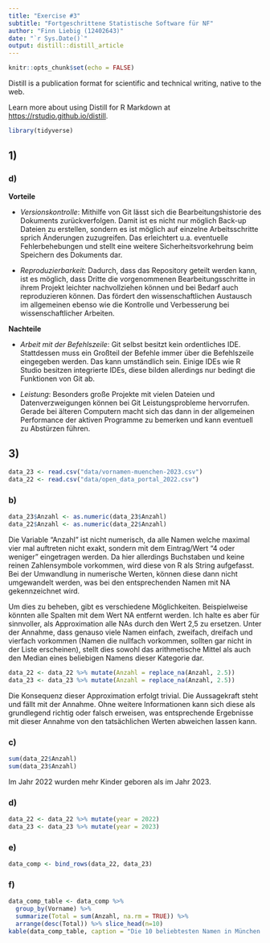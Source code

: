 ```yaml
---
title: "Exercise #3"
subtitle: "Fortgeschrittene Statistische Software für NF"
author: "Finn Liebig (12402643)"
date: "`r Sys.Date()`"
output: distill::distill_article
---
```


```r
knitr::opts_chunk$set(echo = FALSE)
```

Distill is a publication format for scientific and technical writing, native to the web.

Learn more about using Distill for R Markdown at <https://rstudio.github.io/distill>.

```r
library(tidyverse)
```

## 1)

### d)

**Vorteile**

-   *Versionskontrolle*: Mithilfe von Git lässt sich die Bearbeitungshistorie des Dokuments zurückverfolgen. Damit ist es nicht nur möglich Back-up Dateien zu erstellen, sondern es ist möglich auf einzelne Arbeitsschritte sprich Änderungen zuzugreifen. Das erleichtert u.a. eventuelle Fehlerbehebungen und stellt eine weitere Sicherheitsvorkehrung beim Speichern des Dokuments dar.

-   *Reproduzierbarkeit*: Dadurch, dass das Repository geteilt werden kann, ist es möglich, dass Dritte die vorgenommenen Bearbeitungsschritte in ihrem Projekt leichter nachvollziehen können und bei Bedarf auch reproduzieren können. Das fördert den wissenschaftlichen Austausch im allgemeinen ebenso wie die Kontrolle und Verbesserung bei wissenschaftlicher Arbeiten.

**Nachteile**

-   *Arbeit mit der Befehlszeile*: Git selbst besitzt kein ordentliches IDE. Stattdessen muss ein Großteil der Befehle immer über die Befehlszeile eingegeben werden. Das kann umständlich sein. Einige IDEs wie R Studio besitzen integrierte IDEs, diese bilden allerdings nur bedingt die Funktionen von Git ab.

-   *Leistung*: Besonders große Projekte mit vielen Dateien und Datenverzweigungen können bei Git Leistungsprobleme hervorrufen. Gerade bei älteren Computern macht sich das dann in der allgemeinen Performance der aktiven Programme zu bemerken und kann eventuell zu Abstürzen führen.

## 3)

```r
data_23 <- read.csv("data/vornamen-muenchen-2023.csv")
data_22 <- read.csv("data/open_data_portal_2022.csv")
```

### b)

```r
data_23$Anzahl <- as.numeric(data_23$Anzahl)
data_22$Anzahl <- as.numeric(data_22$Anzahl)
```

Die Variable "Anzahl" ist nicht numerisch, da alle Namen welche maximal vier mal auftreten nicht exakt, sondern mit dem Eintrag/Wert "4 oder weniger" eingetragen werden. Da hier allerdings Buchstaben und keine reinen Zahlensymbole vorkommen, wird diese von R als String aufgefasst. Bei der Umwandlung in numerische Werten, können diese dann nicht umgewandelt werden, was bei den entsprechenden Namen mit NA gekennzeichnet wird.

Um dies zu beheben, gibt es verschiedene Möglichkeiten. Beispielweise könnten alle Spalten mit dem Wert NA entfernt werden. Ich halte es aber für sinnvoller, als Approximation alle NAs durch den Wert 2,5 zu ersetzen. Unter der Annahme, dass genauso viele Namen einfach, zweifach, dreifach und vierfach vorkommen (Namen die nullfach vorkommen, sollten gar nicht in der Liste erscheinen), stellt dies sowohl das arithmetische Mittel als auch den Median eines beliebigen Namens dieser Kategorie dar.

```r
data_22 <- data_22 %>% mutate(Anzahl = replace_na(Anzahl, 2.5))
data_23 <- data_23 %>% mutate(Anzahl = replace_na(Anzahl, 2.5))
```

Die Konsequenz dieser Approximation erfolgt trivial. Die Aussagekraft steht und fällt mit der Annahme. Ohne weitere Informationen kann sich diese als grundlegend richtig oder falsch erweisen, was entsprechende Ergebnisse mit dieser Annahme von den tatsächlichen Werten abweichen lassen kann.

### c)

```r
sum(data_22$Anzahl)
sum(data_23$Anzahl)
```

Im Jahr 2022 wurden mehr Kinder geboren als im Jahr 2023.

### d)

```r
data_22 <- data_22 %>% mutate(year = 2022)
data_23 <- data_23 %>% mutate(year = 2023)
```

### e)

```r
data_comp <- bind_rows(data_22, data_23)
```

### f)

```r
data_comp_table <- data_comp %>%
  group_by(Vorname) %>%
  summarize(Total = sum(Anzahl, na.rm = TRUE)) %>%
  arrange(desc(Total)) %>% slice_head(n=10)
kable(data_comp_table, caption = "Die 10 beliebtesten Namen in München der Jahre 2022/23 kombiniert")
```
